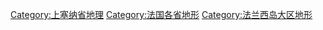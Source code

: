 [[Category:上塞纳省地理|Category:上塞纳省地理]]
[[Category:法国各省地形|Category:法国各省地形]]
[[Category:法兰西岛大区地形|Category:法兰西岛大区地形]]